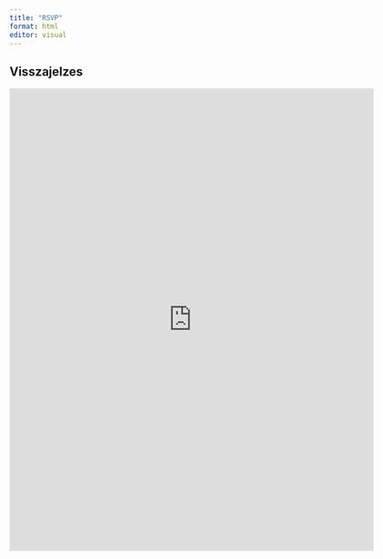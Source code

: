 ```yaml
---
title: "RSVP"
format: html
editor: visual
---
```


## Visszajelzes

<iframe src="https://docs.google.com/forms/d/e/1FAIpQLSfPj7uUp15Hy7Cu6jYyRD-UzgRAjsSqOpzwpEzZ-2GZNt7aKQ/viewform?embedded=true" width="640" height="814" frameborder="0" marginheight="0" marginwidth="0">Loading…</iframe>